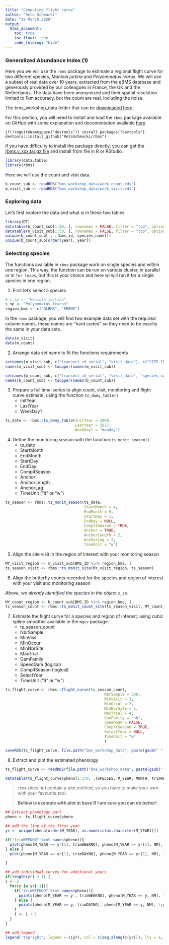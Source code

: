 ```yaml
---
title: "Computing flight curve"
author: "Reto Schmucki"
date: "29 March 2020"
output:
  html_document:
    toc: true
    toc_float: true
    code_folding: "hide"
---
```


### Generalized Abundance Index (1)

Here you we will use the `rbms` package to estimate a regional flight curve for two different species, *Maniola jurtina* and *Polyommatus icarus*. We will use a subset of real data over 10 years, extracted from the eBMS database and generously provided by our colleagues in France, the UK and the Netherlands. The data have been anonymized and their spatial resolution limited to 1km accuracy, but the count are real, including the noise.

The bms_workshop_data folder that can be <a href="https://filedn.com/l4iF16owVCHBm81sGhdrcpX/bms_workshop_data.zip">downloaded here</a>.

For this section, you will need to install and load the `rbms` package available on GitHub with some explanation and documentation available <a href="https://retoschmucki.github.io/rbms/">here</a>

```
if(!requireNamespace("devtools")) install.packages("devtools")
devtools::install_github("RetoSchmucki/rbms")
```

If you have difficulty to install the package directly, you can get the <a href="https://api.github.com/repos/RetoSchmucki/rbms/tarball/master">rbms.v_xxx.tar.gz file</a> and install from file in R or RStudio. 



``` r
library(data.table)
library(rbms)
```

Here we will use the count and visit data.

``` r
b_count_sub <- readRDS("bms_workshop_data/work_count.rds")
m_visit_sub <- readRDS("bms_workshop_data/work_visit.rds")
```

### Exploring data

Let's first explore the data and what is in these two tables

``` r
library(DT)
datatable(b_count_sub[1:50, ], rownames = FALSE, filter = "top", options = list(pageLength = 5, scrollX = T))
datatable(m_visit_sub[1:50, ], rownames = FALSE, filter = "top", options = list(pageLength = 5, scrollX = T))
unique(b_count_sub[ , .(bms_id, species_name)])
unique(b_count_sub[order(year), year])
```

### Selecting species

The functions available in `rbms` package work on single species and within one region. This way, the function can be run on various cluster, in parallel or in `for loops`, but this is your choice and here wi will run it for a single species in one region. 

1. First let's select a species
``` r
# s_sp <- "Maniola jurtina"
s_sp <- "Polyommatus icarus"
region_bms <- c("NLBMS", "FRBMS")
```

In the `rbms` package, you will find two example data set with the required column names, these names are "hard coded" so they need to be exactly the same in your data sets.

``` r
data(m_visit)
data(m_count)
```

2. Arrange data set name to fit the functions requirements

``` r
setnames(m_visit_sub, c("transect_id_serial", "visit_date"), c("SITE_ID", "DATE"))
names(m_visit_sub) <- toupper(names(m_visit_sub))

setnames(b_count_sub, c("transect_id_serial", "visit_date", "species_name"), c("SITE_ID", "DATE", "SPECIES"))
names(b_count_sub) <- toupper(names(b_count_sub))
```

3. Prepare a full time-series to align count, visit, monitoring and flight curve estimate, using the function `ts_dwmy_table()`
    - InitYear
    - LastYear
    - WeekDay1

``` r
ts_date <- rbms::ts_dwmy_table(InitYear = 2008,
                               LastYear = 2017,
                               WeekDay1 = "monday")
```

4. Define the monitoring season with the function `ts_monit_season()`
    - ts_date
    - StartMonth
    - EndMonth
    - StartDay
    - EndDay
    - CompltSeason
    - Anchor
    - AnchorLength
    - AnchorLag
    - TimeUnit ("d" or "w")

``` r
ts_season <- rbms::ts_monit_season(ts_date, 
                                   StartMonth = 4,
                                   EndMonth = 9, 
                                   StartDay = 1, 
                                   EndDay = NULL,
                                   CompltSeason = TRUE,
                                   Anchor = TRUE,
                                   AnchorLength = 2,
                                   AnchorLag = 2,
                                   TimeUnit = "w")
```

5. Align the site visit in the region of interest with your  monitoring season

``` r
MY_visit_region <- m_visit_sub[BMS_ID %in% region_bms, ]
ts_season_visit <- rbms::ts_monit_site(MY_visit_region, ts_season)
```

6. Align the butterfly counts recorded for the species and region of interest with your visit and monitoring season

*Above, we already identified the species in the object `s_sp`.*

``` r
MY_count_region <- b_count_sub[BMS_ID %in% region_bms, ]
ts_season_count <- rbms::ts_monit_count_site(ts_season_visit, MY_count_region, sp = s_sp)
```

7. Estimate the flight curve for a species and region of interest, using cubic spline smoother available in the `mgcv` package.
    - ts_season_count
    - NbrSample
    - MinVisit
    - MinOccur
    - MinNbrSite
    - MaxTrial
    - GamFamily
    - SpeedGam (logical)
    - CompltSeason (logical)
    - SelectYear
    - TimeUnit ("d" or "w")


``` r
ts_flight_curve <- rbms::flight_curve(ts_season_count,
                                            NbrSample = 500,
                                            MinVisit = 3,
                                            MinOccur = 2,
                                            MinNbrSite = 5,
                                            MaxTrial = 4,
                                            GamFamily = "nb",
                                            SpeedGam = FALSE,
                                            CompltSeason = TRUE,
                                            SelectYear = NULL,
                                            TimeUnit = "w"
                                            )

saveRDS(ts_flight_curve, file.path("bms_workshop_data", paste(gsub(" ", "_", s_sp), paste(region_bms, collapse="_"), "pheno.rds", sep = "_")))
```


8. Extract and plot the estimated phenology

``` r
ts_flight_curve <- readRDS(file.path("bms_workshop_data", paste(gsub(" ", "_", s_sp), paste(region_bms, collapse="_"), "pheno.rds", sep = "_")))

datatable(ts_flight_curve$pheno[1:370, .(SPECIES, M_YEAR, MONTH, trimWEEKNO, WEEK_SINCE, ANCHOR, NM)], rownames = FALSE, filter = "top", options = list(pageLength = 5, scrollX = T))
```

> `rbms` does not contain a plot method, so you have to make your own with your favourite tool. 
>
> **Bellow is example with plot in base R**
> **I am sure you can do better!**

``` r
## Extract phenology part
pheno <- ts_flight_curve$pheno 

## add the line of the first year
yr <- unique(pheno[order(M_YEAR), as.numeric(as.character(M_YEAR))])

if("trimWEEKNO" %in% names(pheno)){
  plot(pheno[M_YEAR == yr[1], trimWEEKNO], pheno[M_YEAR == yr[1], NM], type = 'l', ylim = c(0, max(pheno[, NM])), xlab = 'Monitoring Week', ylab = 'Relative Abundance')
} else {
  plot(pheno[M_YEAR == yr[1], trimDAYNO], pheno[M_YEAR == yr[1], NM], type = 'l', ylim = c(0, max(pheno[, NM])), xlab = 'Monitoring Day', ylab = 'Relative Abundance')

}

## add individual curves for additional years
if(length(yr) > 1) {
i <- 2
  for(y in yr[-1]){
    if("trimWEEKNO" %in% names(pheno)){
      points(pheno[M_YEAR == y , trimWEEKNO], pheno[M_YEAR == y, NM], type = 'l', col = i)
    } else {
      points(pheno[M_YEAR == y, trimDAYNO], pheno[M_YEAR == y, NM], type = 'l', col = i)
    }
    i <- i + 1
  }
}

## add legend
legend('topright', legend = c(yr), col = c(seq_along(c(yr))), lty = 1, bty = 'n')
```
